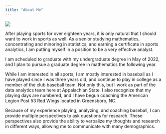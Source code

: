```yaml
---
title: "About Me"
---
```


![](/This PC/Pictures/IMG_1166.jpg)

After playing sports for over eighteen years, it is only natural that I should want to work in sports as well. As a senior studying mathematics, concentrating and minoring in statistics, and earning a certificate in sports analytics, I am putting myself in a position to be a very effective analyst.

I am scheduled to graduate with my undergraduate degree in May of 2022, and I plan to pursue a graduate degree in mathematics the following year.

While I am interested in all sports, I am mostly interested in baseball as I have played since I was three years old, and continue to play in college as a member of the club baseball team. Not only this, but I work as part of the data analytics team here at Appalachian State. I also recognize that my playing days are numbered, and I have begun coaching the American Legion Post 53 Red Wings located in Greensboro, NC. 

Because of my experience playing, analyzing, and coaching baseball, I can provide multiple perspectives to ask questions for research. These perspectives also provide the ability to verbalize my thoughts and research in different ways, allowing me to communicate with many demographics.